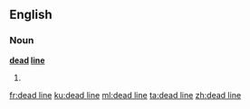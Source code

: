 ==English==

===Noun===
'''[[dead]] [[line]]'''
#{{misspelling of|deadline|lang=en}}

[[fr:dead line]]
[[ku:dead line]]
[[ml:dead line]]
[[ta:dead line]]
[[zh:dead line]]